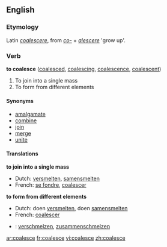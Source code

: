==English==

===Etymology===
Latin ''[[coalescere]]'', from ''[[co-]]'' + ''[[alescere]]'' 'grow up'.
===Verb===
'''to coalesce''' ([[coalesced]], [[coalescing]], [[coalescence]], [[coalescent]])

#To join into a single mass
#To form from different elements

====Synonyms====
*[[amalgamate]]
*[[combine]]
*[[join]]
*[[merge]]
*[[unite]]

====Translations====
'''to join into a single mass'''
{{top}}
*Dutch: [[versmelten]], [[samensmelten]]
*French: [[se fondre]], [[coalescer]]
{{mid}}
{{bottom}}

'''to form from different elements'''
{{top}}
*Dutch: doen [[versmelten]], doen [[samensmelten]]
*French: [[coalescer]]
{{mid}}
{{bottom}}

{{checktrans}}
*{{ttbc|German}}: [[verschmelzen]], [[zusammenschmelzen]]

[[ar:coalesce]]
[[fr:coalesce]]
[[vi:coalesce]]
[[zh:coalesce]]